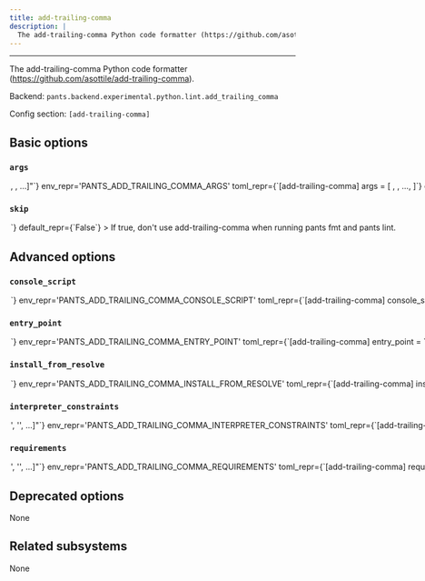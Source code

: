 ```yaml
---
title: add-trailing-comma
description: |
  The add-trailing-comma Python code formatter (https://github.com/asottile/add-trailing-comma).
---
```



---

The add-trailing-comma Python code formatter (https://github.com/asottile/add-trailing-comma).

Backend: <span className="color--primary">`pants.backend.experimental.python.lint.add_trailing_comma`</span>

Config section: <span className="color--primary">`[add-trailing-comma]`</span>

<span className={styles.options}>

## Basic options

### `args`

<Option
  cli_repr={`--add-trailing-comma-args="[<shell_str>, <shell_str>, ...]"`}
  env_repr='PANTS_ADD_TRAILING_COMMA_ARGS'
  toml_repr={`[add-trailing-comma]
args = [
    <shell_str>,
    <shell_str>,
    ...,
]`}
  default_repr={`[]`}
>

Arguments to pass directly to add-trailing-comma, e.g. `--add-trailing-comma-args='--py36-plus'`.

</Option>

### `skip`

<Option
  cli_repr={`--[no-]add-trailing-comma-skip`}
  env_repr='PANTS_ADD_TRAILING_COMMA_SKIP'
  toml_repr={`[add-trailing-comma]
skip = <bool>`}
  default_repr={`False`}
>

If true, don&#x27;t use add-trailing-comma when running `pants fmt` and `pants lint`.

</Option>

## Advanced options

### `console_script`

<Option
  cli_repr={`--add-trailing-comma-console-script=<str>`}
  env_repr='PANTS_ADD_TRAILING_COMMA_CONSOLE_SCRIPT'
  toml_repr={`[add-trailing-comma]
console_script = <str>`}
  default_repr={`add-trailing-comma`}
>

The console script for the tool. Using this option is generally preferable to (and mutually exclusive with) specifying an `--entry-point` since console script names have a higher expectation of staying stable across releases of the tool. Usually, you will not want to change this from the default.

</Option>

### `entry_point`

<Option
  cli_repr={`--add-trailing-comma-entry-point=<str>`}
  env_repr='PANTS_ADD_TRAILING_COMMA_ENTRY_POINT'
  toml_repr={`[add-trailing-comma]
entry_point = <str>`}
  default_repr={`None`}
>

The entry point for the tool. Generally you only want to use this option if the tool does not offer a `--console-script` (which this option is mutually exclusive with). Usually, you will not want to change this from the default.

</Option>

### `install_from_resolve`

<Option
  cli_repr={`--add-trailing-comma-install-from-resolve=<str>`}
  env_repr='PANTS_ADD_TRAILING_COMMA_INSTALL_FROM_RESOLVE'
  toml_repr={`[add-trailing-comma]
install_from_resolve = <str>`}
  default_repr={`None`}
>

If specified, install the tool using the lockfile for this named resolve.

This resolve must be defined in `[python].resolves`, as described in https://www.pantsbuild.org/2.21/docs/python/overview/third-party-dependencies#user-lockfiles.

The resolve&#x27;s entire lockfile will be installed, unless specific requirements are listed via the `requirements` option, in which case only those requirements will be installed. This is useful if you don&#x27;t want to invalidate the tool&#x27;s outputs when the resolve incurs changes to unrelated requirements.

If unspecified, and the `lockfile` option is unset, the tool will be installed using the default lockfile shipped with Pants.

If unspecified, and the `lockfile` option is set, the tool will use the custom `add-trailing-comma` &#x22;tool lockfile&#x22; generated from the `version` and `extra_requirements` options. But note that this mechanism is deprecated.

</Option>

### `interpreter_constraints`

<Option
  cli_repr={`--add-trailing-comma-interpreter-constraints="['<str>', '<str>', ...]"`}
  env_repr='PANTS_ADD_TRAILING_COMMA_INTERPRETER_CONSTRAINTS'
  toml_repr={`[add-trailing-comma]
interpreter_constraints = [
    '<str>',
    '<str>',
    ...,
]`}
  default_repr={`[\n  "CPython>=3.7,<4"\n]`}
>

Python interpreter constraints for this tool.

</Option>

### `requirements`

<Option
  cli_repr={`--add-trailing-comma-requirements="['<str>', '<str>', ...]"`}
  env_repr='PANTS_ADD_TRAILING_COMMA_REQUIREMENTS'
  toml_repr={`[add-trailing-comma]
requirements = [
    '<str>',
    '<str>',
    ...,
]`}
  default_repr={`[]`}
>

If `install_from_resolve` is specified, install these requirements, at the versions provided by the specified resolve&#x27;s lockfile.

Values can be pip-style requirements (e.g., `tool` or `tool==1.2.3` or `tool>=1.2.3`), or addresses of `python_requirement` targets (or targets that generate or depend on `python_requirement` targets).

The lockfile will be validated against the requirements - if a lockfile doesn&#x27;t provide the requirement (at a suitable version, if the requirement specifies version constraints) Pants will error.

If unspecified, install the entire lockfile.

</Option>

## Deprecated options

None

## Related subsystems

None

</span>
